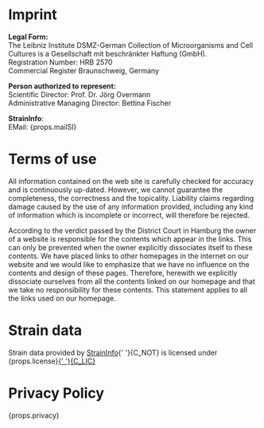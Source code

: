 
<Container>

# Imprint

<ImprintDsmzVD />

**Legal Form:**<br />
The Leibniz Institute DSMZ-German Collection of
Microorganisms and Cell Cultures is a Gesellschaft mit beschränkter Haftung (GmbH).<br />
Registration Number: HRB 2570<br />
Commercial Register Braunschweig, Germany

**Person authorized to represent:**<br />
Scientific Director: Prof. Dr. Jörg Overmann<br />
Administrative Managing Director: Bettina Fischer

**StrainInfo**:<br />
EMail: {props.mailSI}

</Container>

<Container>

# Terms of use

All information contained on the web site is carefully
checked for accuracy and is continuously up-dated.
However, we cannot guarantee the completeness,
the correctness and the topicality. Liability claims
regarding damage caused by the use of any information
provided, including any kind of information which
is incomplete or incorrect, will therefore be rejected.

According to the verdict passed by the District Court
in Hamburg the owner of a website is responsible for
the contents which appear in the links.
This can only be prevented when the owner explicitly
dissociates itself to these contents.
We have placed links to other homepages in the internet
on our website and we would like to emphasize that we
have no influence on the contents and design of these pages.
Therefore, herewith we explicitly dissociate ourselves from all
the contents linked on our homepage and that we take no
responsibility for these contents. This statement applies to all
the links used on our homepage.

</Container>

<span id={UIApiAnc.license}></span>
<Container>

# Strain data

Strain data provided by <a href="/">StrainInfo</a>{' '}{C_NOT} is licensed under {props.license}<a target="_blank" href={C_LIC_LIN} rel="license">{' '}{C_LIC}</a>

</Container>

<span id={UIApiAnc.privacy}></span>
<Container>

# Privacy Policy

{props.privacy}

</Container>
